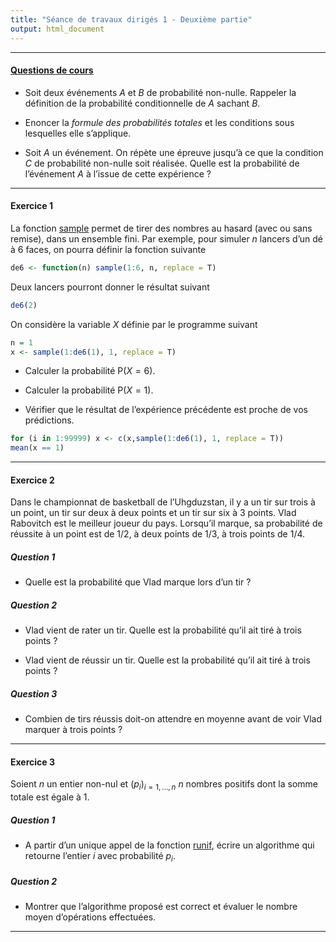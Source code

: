 ```yaml
---
title: "Séance de travaux dirigés 1 - Deuxième partie"
output: html_document
---
```


** **

#### [Questions de cours](http://francoio.github.io/html/CM1.html) 

* Soit deux événements $A$ et $B$ de probabilité non-nulle. Rappeler la définition de la probabilité conditionnelle de $A$ sachant $B$. 


* Enoncer la
*formule des probabilités totales* et les conditions sous lesquelles elle s'applique.

* Soit $A$ un événement. On répète une épreuve jusqu'à ce que la condition $C$ de probabilité non-nulle soit réalisée. Quelle est la probabilité de l'événement $A$ à l'issue de cette expérience ?


** ** 


#### Exercice 1

La fonction [sample](https://stat.ethz.ch/R-manual/R-devel/library/base/html/sample.html) permet de tirer des nombres au hasard (avec ou sans remise), dans un ensemble fini. Par exemple, pour simuler $n$ lancers d'un dé à 6 faces, on pourra définir la fonction suivante

```r
de6 <- function(n) sample(1:6, n, replace = T)
```

Deux lancers pourront donner le résultat suivant

```r
de6(2)
```

On considère la variable $X$ définie par le programme suivant 

```r
n = 1
x <- sample(1:de6(1), 1, replace = T)
```

* Calculer la probabilité P$(X = 6)$.

* Calculer la probabilité P$(X = 1)$.

* Vérifier que le résultat de l'expérience précédente est proche de vos prédictions.

```r
for (i in 1:99999) x <- c(x,sample(1:de6(1), 1, replace = T))
mean(x == 1)
```


** **

#### Exercice 2

Dans le championnat de basketball de l'Uhgduzstan, il y a un tir sur trois à un point, un tir sur deux à deux points et un tir sur six  à 3 points. Vlad Rabovitch est le meilleur joueur du pays. Lorsqu'il marque, sa probabilité de réussite à un point est de 1/2, à deux points de 1/3, à trois points de 1/4. 

##### Question 1 

* Quelle est la probabilité que Vlad marque lors d'un tir ? 

##### Question 2 

* Vlad vient de rater un tir. Quelle est la probabilité qu'il ait tiré à trois points ?

* Vlad vient de réussir un tir. Quelle est la probabilité qu'il ait tiré à trois points ?

##### Question 3

* Combien de tirs réussis doit-on attendre en moyenne avant de voir Vlad marquer à trois points ? 

** **

#### Exercice 3 

Soient $n$ un entier non-nul et $(p_i)_{i=1,\dots, n}$ $n$ nombres positifs dont la somme totale est égale à 1.  

##### Question 1

* A partir d'un unique appel de la fonction [runif](https://stat.ethz.ch/R-manual/R-devel/library/stats/html/Uniform.html), écrire un algorithme qui retourne l'entier $i$ avec probabilité $p_i$. 

##### Question 2

* Montrer que l'algorithme proposé est correct et évaluer le nombre moyen d'opérations effectuées.

** **








